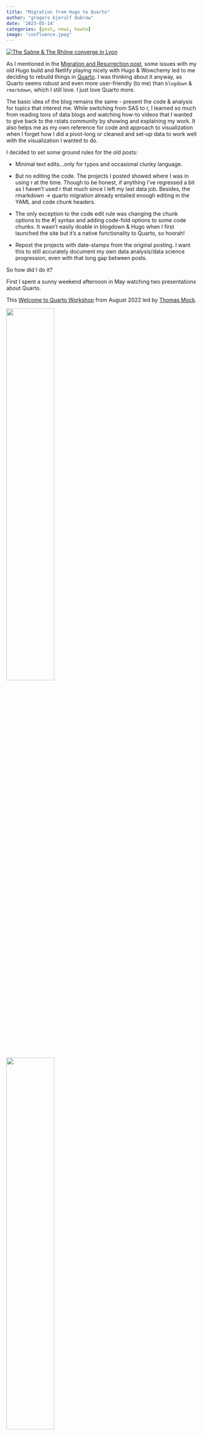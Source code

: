 ```yaml
---
title: "Migration from Hugo to Quarto"
author: "gregers kjerulf dubrow"
date: '2023-05-14'
categories: [post, news, howto]
image: "confluence.jpeg"
---
```


[![The Saône & The Rhône converge in Lyon](confluence.jpeg)](https://www.flickr.com/photos/dannebrog/52822536105/)

As I mentioned in the [Migration and Resurrection post](https://www.gregdubrow.io/posts/blog-migration-and-resurrection/), some issues with my old Hugo build and Netlify playing nicely with Hugo & Wowchemy led to me deciding to rebuild things in [Quarto](https://quarto.org/). I was thinking about it anyway, as Quarto seems robust and even more user-friendly (to me) than `blogdown` & `rmarkdown`, which I still love. I just love Quarto more.

The basic idea of the blog remains the same - present the code & analysis for topics that interest me. While switching from SAS to r, I learned so much from reading tons of data blogs and watching how-to videos that I wanted to give back to the rstats community by showing and explaining my work. It also helps me as my own reference for code and approach to visualization when I forget how I did a pivot-long or cleaned and set-up data to work well with the visualization I wanted to do.

I decided to set some ground rules for the old posts:

-   Minimal text edits...only for typos and occasional clunky language.

-   But no editing the code. The projects I posted showed where I was in using r at the time. Though to be honest, if anything I've regressed a bit as I haven't used r that much since I left my last data job. Besides, the rmarkdown -\> quarto migration already entailed enough editing in the YAML and code chunk headers.

-   The only exception to the code edit rule was changing the chunk options to the #| syntax and adding code-fold options to some code chunks. It wasn't easily doable in blogdown & Hugo when I first launched the site but it's a native functionality to Quarto, so hoorah!

-   Repost the projects with date-stamps from the original posting. I want this to still accurately document my own data analysis/data science progression, even with that long gap between posts.

So how did I do it?

First I spent a sunny weekend afternoon in May watching two presentations about Quarto.

This [Welcome to Quarto Workshop](https://www.youtube.com/watch?v=yvi5uXQMvu4) from August 2022 led by [Thomas Mock](https://themockup.blog/).

::: {layout-ncol="2"}
![](into_to_quarto_webinar.png){width="50%" fig-alt="Intro to quarto screenshot."}

![](build_blog_with_quarto_webinar.png){width="50%" fig-alt="Intro to quarto screenshot."}
:::

After that it was [Isabella Velásquez's](https://ivelasq.rbind.io/) presentation on [building a blog with Quarto](https://www.youtube.com/watch?app=desktop&v=CVcvXfRyfE0).

I also read the extensive [Quarto documentation](https://quarto.org/docs/guide/).

Each of their personal blogs are nicely done in Quarto so I'll also be poking around their github repos.

As I had already working with blogdown & rmarkdown, the transition to Quarto was smooth. Minor grammatical differences in the YAML and code chunks, but nothing that didn't make sense.

Setting up the blog is as simple as starting any new project in r. Just go to: File -\> New Project -\> New Directory -\> Quarto blog and fill in the name and directory location.

After setting up the basic design using one of the packaged themes and drafting the landing and About pages, I pushed the new files to github and hoped that Netlify would play nicely and render the new site.

On the first commit, which wiped out all of my old content and replaced with the new files, Netlify did its thing but I got the dreaded Error 404, site not found. With a little digging I found out that I had to go the Build & Deploy -\> Continuous Deployment -\> Build Settings section and add \_site to the Publish Directory box like this:

![](netlify_quarto_settings.png){width="the 80%" fig-align="left" fig-alt="Netlify deployment setting."}

Did that, did another git commit and *voila*, up and running.

Next step was to spend a sunny Sunday afternoon redoing my old rmd files to qmd, and navigating the differences in YAML and code chunk options.

![code chunk options in rmd](rcodechunk_rmd.png){width="90%" fig-align="left" fig-alt="r code chunk in rmarkdown."}

![code chunk options in qmd](rcodechunk_qmd.png){width="70%" fig-align="left" fig-alt="r code chunk in quarto."}

I also like the intelligent completion bits in Quarto ![completion assistance in qmd](rcodechunk_qmd_gif.gif){width="70%" fig-align="left" fig-alt="r code chunk auto completion."}

and using ctrl + space to see all the parameters for the option you're setting.

*quick aside...used [veed.io](https://www.veed.io/convert/mov-to-gif) for convert a screen-capture movie to animated gif...quick and easy*

Going forward I'll probably tweak the design now and then as I learn a bit more customization and functionality in Quarto and learn CSS and other styling tools for things like wrapping text around images and other tweaks and enhancements. But for now the site looks good and it's time to get back to adding new data posts.

*This post was last updated on `r format(Sys.Date(), "%Y-%m-%d")`*
